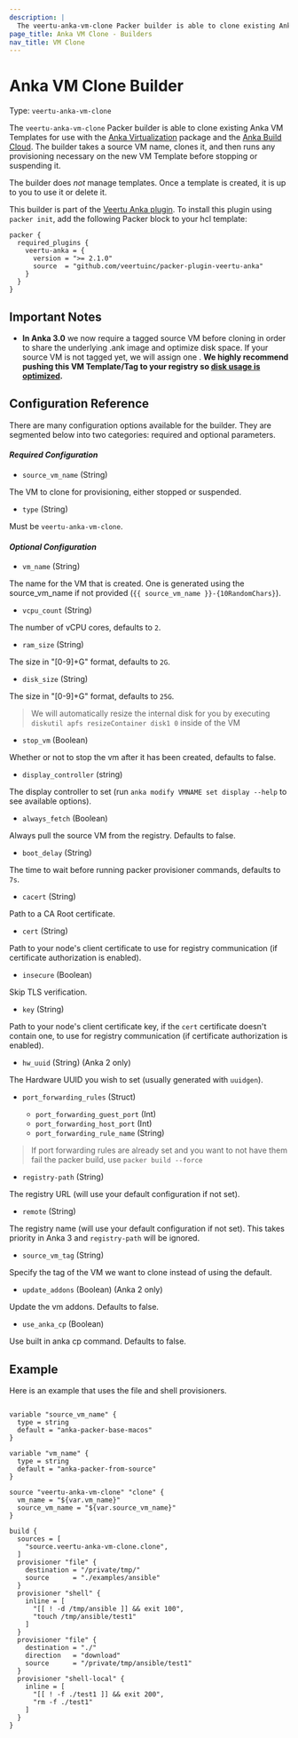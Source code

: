```yaml
---
description: |
  The veertu-anka-vm-clone Packer builder is able to clone existing Anka VM Templates for use with Anka Virtualization and the Anka Build Cloud. The builder takes a source VM name, clones it, and then runs any provisioning necessary on the new VM Template before stopping or suspending it.
page_title: Anka VM Clone - Builders
nav_title: VM Clone
---
```


# Anka VM Clone Builder

Type: `veertu-anka-vm-clone`

The `veertu-anka-vm-clone` Packer builder is able to clone existing Anka VM Templates for use with the [Anka Virtualization](https://veertu.com/technology/) package and the [Anka Build Cloud](https://veertu.com/anka-build/). The builder takes a source VM name, clones it, and then runs any provisioning necessary on the new VM Template before stopping or suspending it.

The builder does _not_ manage templates. Once a template is created, it is up
to you to use it or delete it.

This builder is part of the [Veertu Anka plugin](https://github.com/veertuinc/packer-plugin-veertu-anka). To install this plugin using `packer init`, add the following Packer block to your hcl template:

```hcl
packer {
  required_plugins {
    veertu-anka = {
      version = ">= 2.1.0"
      source  = "github.com/veertuinc/packer-plugin-veertu-anka"
    }
  }
}
```

## Important Notes

- **In Anka 3.0** we now require a tagged source VM before cloning in order to share the underlying .ank image and optimize disk space. If your source VM is not tagged yet, we will assign one . **We highly recommend pushing this VM Template/Tag to your registry so [disk usage is optimized](https://docs.veertu.com/anka/apple/getting-started/creating-your-first-vm/#disk-optimization).**

## Configuration Reference

There are many configuration options available for the builder. They are
segmented below into two categories: required and optional parameters.
#### _**Required Configuration**_

* `source_vm_name` (String)

The VM to clone for provisioning, either stopped or suspended.

* `type` (String)

Must be `veertu-anka-vm-clone`.

#### _**Optional Configuration**_

* `vm_name` (String)

The name for the VM that is created. One is generated using the source_vm_name if not provided (`{{ source_vm_name }}-{10RandomChars}`).

* `vcpu_count` (String)

The number of vCPU cores, defaults to `2`.

* `ram_size` (String)

The size in "[0-9]+G" format, defaults to `2G`.

* `disk_size` (String)

The size in "[0-9]+G" format, defaults to `25G`.

> We will automatically resize the internal disk for you by executing `diskutil apfs resizeContainer disk1 0` inside of the VM

* `stop_vm` (Boolean)

Whether or not to stop the vm after it has been created, defaults to false.

* `display_controller` (string)

The display controller to set (run `anka modify VMNAME set display --help` to see available options).

* `always_fetch` (Boolean)

Always pull the source VM from the registry. Defaults to false.

* `boot_delay` (String)

The time to wait before running packer provisioner commands, defaults to `7s`.

* `cacert` (String)

Path to a CA Root certificate.

* `cert` (String)

Path to your node's client certificate to use for registry communication (if certificate authorization is enabled).

* `insecure` (Boolean)

Skip TLS verification.

* `key` (String)

Path to your node's client certificate key, if the `cert` certificate doesn't contain one, to use for registry communication (if certificate authorization is enabled).

* `hw_uuid` (String) (Anka 2 only)

The Hardware UUID you wish to set (usually generated with `uuidgen`).

* `port_forwarding_rules` (Struct)
  
  * `port_forwarding_guest_port` (Int)
  * `port_forwarding_host_port` (Int)
  * `port_forwarding_rule_name` (String)

> If port forwarding rules are already set and you want to not have them fail the packer build, use `packer build --force`

* `registry-path` (String)

The registry URL (will use your default configuration if not set).

* `remote` (String)

The registry name (will use your default configuration if not set). This takes priority in Anka 3 and `registry-path` will be ignored.

* `source_vm_tag` (String)

Specify the tag of the VM we want to clone instead of using the default.

* `update_addons` (Boolean) (Anka 2 only)

Update the vm addons. Defaults to false.

* `use_anka_cp` (Boolean)

Use built in anka cp command. Defaults to false.

## Example

Here is an example that uses the file and shell provisioners.

```hcl

variable "source_vm_name" {
  type = string
  default = "anka-packer-base-macos"
}

variable "vm_name" {
  type = string
  default = "anka-packer-from-source"
}

source "veertu-anka-vm-clone" "clone" {
  vm_name = "${var.vm_name}"
  source_vm_name = "${var.source_vm_name}"
}

build {
  sources = [
    "source.veertu-anka-vm-clone.clone",
  ]
  provisioner "file" {
    destination = "/private/tmp/"
    source      = "./examples/ansible"
  }
  provisioner "shell" {
    inline = [
      "[[ ! -d /tmp/ansible ]] && exit 100",
      "touch /tmp/ansible/test1"
    ]
  }
  provisioner "file" {
    destination = "./"
    direction   = "download"
    source      = "/private/tmp/ansible/test1"
  }
  provisioner "shell-local" {
    inline = [
      "[[ ! -f ./test1 ]] && exit 200",
      "rm -f ./test1"
    ]
  }
}

```
